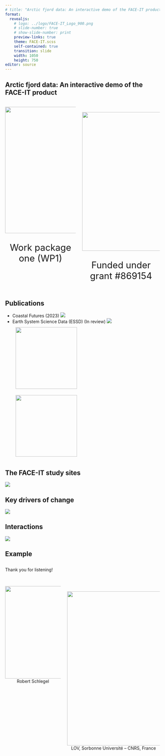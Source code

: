 ```yaml
---
# title: "Arctic fjord data: An interactive demo of the FACE-IT product"
format: 
  revealjs:
    # logo: ../logo/FACE-IT_Logo_900.png
    # slide-number: true
    # show-slide-number: print
    preview-links: true
    theme: FACE-IT.scss
    self-contained: true
    transition: slide
    width: 1050
    height: 750
editor: source
---
```


## Arctic fjord data: An interactive demo of the FACE-IT product

<!-- WP1 identified the key drivers of change in EU Arctic fjords and aggregated relevant data into a single data product (v1.0). This product makes it possible to initiate any number of investigations into what is changing in fjords and why. A possible framework for these investigations, based on a recently published FACE-IT review article, is first given to provide context. This is followed by a live interactive demonstration of the available data via the user interface created for FACE-IT researchers. The purpose of this live demonstration is two-fold: 1) to provide a common space, in real-time, for FACE-IT researchers to discuss which data they are interested in and to see what is available; and 2) for WP1 to determine which data FACE-IT researchers may want that have yet to be collected and amalgamated into the final product (v2.0). -->

<!-- ## -->

<!-- <p style="font-size: 38pt"> -->
<!-- <b>The changing fjords of the European Arctic:</b> -->
<!-- </br> -->
<!-- <b>what do the data say?</b> -->
<!-- </p> -->

::: columns
::: {.column style="text-align: center"}
</br>
![](../logo/Logo_FACE-IT_PNG_1500.png){width="410"}
<p style="font-size:22pt">Work package one (WP1)</p>
:::

::: {.column style="text-align: center"}
</br></br>
![](../logo/h2020.png){width="450"} 
<p style="font-size:22pt">Funded under grant #869154</p>
:::
:::

## Publications

-   Coastal Futures (2023)
![](header_reviewPaper.png)  
-   Earth System Science Data (ESSD) (In review)
![](header_dataPaper_review.png)  
![](QR_reviewPaper.png){style="width: 200px; height: 200px; margin: 10px;" .absolute top="80" right="40"}  
![](QR_dataPaper_review.png){style="width: 200px; height: 200px; margin: 10px;" .absolute top="500" right="80"}  

## The FACE-IT study sites

![](../figures/dp_fig_1.png){.absolute top="60" left="70"}

## Key drivers of change {background-color="#e5e5e5" transition="fade-in"}

![](kd_full.png){.absolute top="70" left="140"}

## Interactions {background-color="#e5e5e5" transition="fade"}

![](../figures/LOV_fig_1B.png){.absolute top="70" left="140"}

## Example

## {background-color="#008980"}

Thank you for listening!

::: columns
::: {.column style="text-align: center"}
</br>
![](../logo/profile.jpeg){width="300"}
<br>
Robert Schlegel
:::

::: {.column style="text-align: center"}
</br></br>
![](../logo/Logo_Sorbonne University.png){width="500"} 
<br>
LOV, Sorbonne Université – CNRS, France
:::
:::

